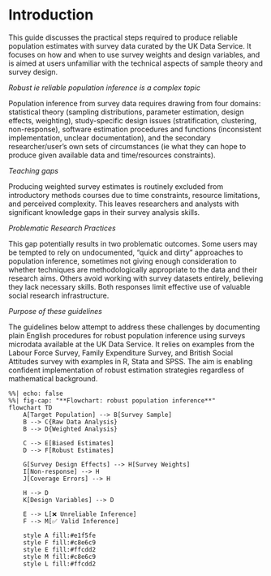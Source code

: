 # Introduction {.unnumbered}

This guide discusses the practical steps required to produce reliable
population estimates with survey data curated by the UK Data Service. It
focuses on how and when to use survey weights and design variables, and
is aimed at users unfamiliar with the technical aspects of sample theory
and survey design.

*Robust ie reliable population inference is a complex topic*
  
Population inference from survey data requires drawing from four domains: statistical theory (sampling distributions, parameter estimation, design effects, weighting), study-specific design issues
(stratification, clustering, non-response), software estimation procedures and functions (inconsistent implementation, unclear documentation), and the secondary researcher/user's own sets of
circumstances (ie what they can hope to produce given available data and
time/resources constraints).

*Teaching gaps*

Producing weighted survey estimates is routinely excluded from introductory methods courses due to time constraints, resource limitations, and perceived complexity. This leaves researchers and analysts with significant knowledge gaps in their survey analysis skills.

*Problematic Research Practices*

This gap potentially results in two problematic outcomes. Some users may be tempted to rely on undocumented, "quick and dirty" approaches to population inference, sometimes not giving enough
consideration to whether techniques are methodologically appropriate to the data and their research aims. Others avoid working with survey datasets entirely, believing they lack necessary skills. Both responses
limit effective use of valuable social research infrastructure.

*Purpose of these guidelines* 

The guidelines below attempt to address these challenges by documenting plain English procedures for robust population inference using surveys microdata available at the UK Data Service. It relies on examples from the
Labour Force Survey, Family Expenditure Survey, and British Social Attitudes survey with  examples in R, Stata and SPSS. The aim is enabling confident implementation of robust estimation strategies
regardless of mathematical background.

```mermaid
%%| echo: false
%%| fig-cap: "**Flowchart: robust population inference**"
flowchart TD
    A[Target Population] --> B[Survey Sample]
    B --> C{Raw Data Analysis}
    B --> D{Weighted Analysis}
    
    C --> E[Biased Estimates]
    D --> F[Robust Estimates]
    
    G[Survey Design Effects] --> H[Survey Weights]
    I[Non-response] --> H
    J[Coverage Errors] --> H
    
    H --> D
    K[Design Variables] --> D
    
    E --> L[❌ Unreliable Inference]
    F --> M[✅ Valid Inference]
    
    style A fill:#e1f5fe
    style F fill:#c8e6c9
    style E fill:#ffcdd2
    style M fill:#c8e6c9
    style L fill:#ffcdd2
```
